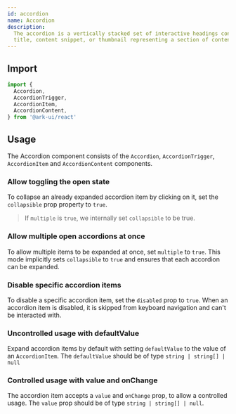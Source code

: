 ```yaml
---
id: accordion
name: Accordion
description:
  The accordion is a vertically stacked set of interactive headings containing a
  title, content snippet, or thumbnail representing a section of content.
---
```


## Import

```ts
import {
  Accordion,
  AccordionTrigger,
  AccordionItem,
  AccordionContent,
} from '@ark-ui/react'
```

## Usage

The Accordion component consists of the `Accordion`, `AccordionTrigger`,
`AccordionItem` and `AccordionContent` components.

<Story name="Basic" />

### Allow toggling the open state

To collapse an already expanded accordion item by clicking on it, set the
`collapsible` prop property to `true`.

> If `multiple` is `true`, we internally set `collapsible` to be true.

<Story name="Collapsible" />

### Allow multiple open accordions at once

To allow multiple items to be expanded at once, set `multiple` to `true`. This
mode implicitly sets `collapsible` to `true` and ensures that each accordion can
be expanded.

<Story name="Multiple" />

### Disable specific accordion items

To disable a specific accordion item, set the `disabled` prop to `true`. When an
accordion item is disabled, it is skipped from keyboard navigation and can't be
interacted with.

<Story name="Disabled" />

### Uncontrolled usage with defaultValue

Expand accordion items by default with setting `defaultValue` to the value of an
`AccordionItem`. The `defaultValue` should be of type `string | string[] | null`

<Story name="Uncontrolled" />

### Controlled usage with value and onChange

The accordion item accepts a `value` and `onChange` prop, to allow a controlled
usage. The `value` prop should be of type `string | string[] | null`.

<Story name="Controlled" />
